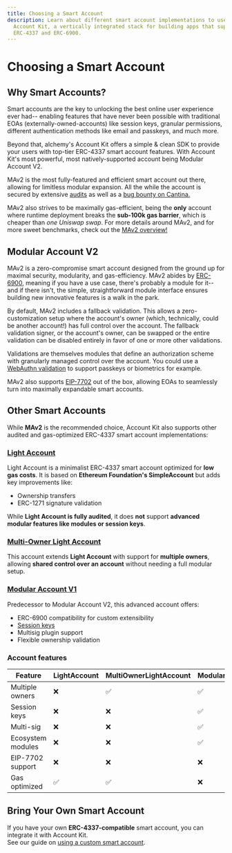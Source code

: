 ```yaml
---
title: Choosing a Smart Account
description: Learn about different smart account implementations to use with
  Account Kit, a vertically integrated stack for building apps that support
  ERC-4337 and ERC-6900.
---
```


# Choosing a Smart Account

## Why Smart Accounts?

Smart accounts are the key to unlocking the best online user experience ever had-- enabling features that have never been possible with traditional EOAs (externally-owned-accounts) like session keys, granular permissions, different authentication methods like email and passkeys, and much more.

Beyond that, alchemy's Account Kit offers a simple & clean SDK to provide your users with top-tier ERC-4337 smart account features. With Account Kit's most powerful, most natively-supported account being Modular Account V2.

MAv2 is the most fully-featured and efficient smart account out there, allowing for limitless modular expansion. All the while the account is secured by extensive [audits](https://github.com/alchemyplatform/modular-account/tree/develop/audits) as well as a [bug bounty on Cantina.](https://cantina.xyz/bounties/246de4d3-e138-4340-bdfc-fc4c95951491)

MAv2 also strives to be maximally gas-efficient, being the **only** account where runtime deployment breaks the **sub-100k gas barrier**, which is cheaper than _one Uniswap swap_. For more details around MAv2, and for more sweet benchmarks, check out the [MAv2 overview!](/smart-contracts/modular-account-v2/overview)

## Modular Account V2

MAv2 is a zero-compromise smart account designed from the ground up for maximal security, modularity, and gas-efficiency. MAv2 abides by [ERC-6900](https://eips.ethereum.org/EIPS/eip-6900), meaning if you have a use case, there's probably a module for it-- and if there isn't, the simple, straightforward module interface ensures building new innovative features is a walk in the park.

By default, MAv2 includes a fallback validation. This allows a zero-customization setup where the account's owner (which, technically, could be another account!) has full control over the account. The fallback validation signer, or the account's owner, can be swapped or the entire validation can be disabled entirely in favor of one or more other validations.

Validations are themselves modules that define an authorization scheme with granularly managed control over the account. You could use a [WebAuthn validation](https://github.com/alchemyplatform/modular-account/blob/develop/src/modules/validation/WebAuthnValidationModule.sol) to support passkeys or biometrics for example.

MAv2 also supports [EIP-7702](https://github.com/ethereum/EIPs/blob/master/EIPS/eip-7702.md) out of the box, allowing EOAs to seamlessly turn into maximally expandable smart accounts.

## Other Smart Accounts

While **MAv2** is the recommended choice, Account Kit also supports other audited and gas-optimized ERC-4337 smart account implementations:

### [Light Account](/smart-contracts/other-accounts/light-account)

Light Account is a minimalist ERC-4337 smart account optimized for **low gas costs**. It is based on **Ethereum Foundation's SimpleAccount** but adds key improvements like:

- Ownership transfers
- ERC-1271 signature validation

While **Light Account is fully audited**, it does **not** support **advanced modular features like modules or session keys**.

### [Multi-Owner Light Account](/smart-contracts/other-accounts/light-account)

This account extends **Light Account** with support for **multiple owners**, allowing **shared control over an account** without needing a full modular setup.

### [Modular Account V1](/smart-contracts/other-accounts/modular-account/)

Predecessor to Modular Account V2, this advanced account offers:

- ERC-6900 compatibility for custom extensibility
- [Session keys](/smart-contracts/modular-account-v2/session-keys)
- Multisig plugin support
- Flexible ownership validation

### Account features

| Feature           | LightAccount | MultiOwnerLightAccount | ModularAccountV1 | ModularAccountV2 |
| ----------------- | ------------ | ---------------------- | ---------------- | ---------------- |
| Multiple owners   | ❌           | ✅                     | ✅               | ✅               |
| Session keys      | ❌           | ❌                     | ✅               | ✅               |
| Multi-sig         | ❌           | ❌                     | ✅               | 🔜               |
| Ecosystem modules | ❌           | ❌                     | ✅               | ✅               |
| EIP-7702 support  | ❌           | ❌                     | ❌               | ✅               |
| Gas optimized     | ✅           | ✅                     | ❌               | ✅               |

## Bring Your Own Smart Account

If you have your own **ERC-4337-compatible** smart account, you can integrate it with Account Kit.  
See our guide on [using a custom smart account](/third-party/smart-contracts).
